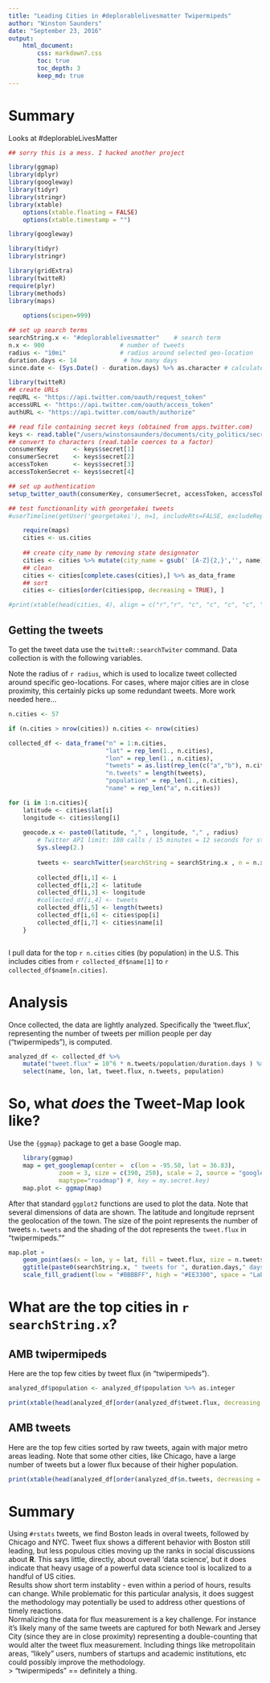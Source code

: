 ```yaml
---
title: "Leading Cities in #deplorablelivesmatter Twipermipeds"
author: "Winston Saunders"
date: "September 23, 2016"
output: 
    html_document:
        css: markdown7.css
        toc: true
        toc_depth: 3
        keep_md: true
---
```


# Summary

Looks at #deplorableLivesMatter




```r
## sorry this is a mess. I hacked another project

library(ggmap)
library(dplyr)
library(googleway)
library(tidyr)
library(stringr)
library(xtable)
    options(xtable.floating = FALSE)
    options(xtable.timestamp = "")

library(googleway)

library(tidyr)
library(stringr)

library(gridExtra)
library(twitteR)
require(plyr)
library(methods)
library(maps)
    
    options(scipen=999)
```

```r

## set up search terms
searchString.x <- "#deplorablelivesmatter"    # search term
n.x <- 900                     # number of tweets
radius <- "10mi"               # radius around selected geo-location
duration.days <- 14             # how many days
since.date <- (Sys.Date() - duration.days) %>% as.character # calculated starting date

```

```r
library(twitteR)
## create URLs
reqURL <- "https://api.twitter.com/oauth/request_token"
accessURL <- "https://api.twitter.com/oauth/access_token"
authURL <- "https://api.twitter.com/oauth/authorize"

## read file containing secret keys (obtained from apps.twitter.com)
keys <- read.table("/users/winstonsaunders/documents/city_politics/secret_t.key.txt", stringsAsFactors = FALSE, col.names = "secret" )
## convert to characters (read.table coerces to a factor)
consumerKey       <- keys$secret[1] 
consumerSecret    <- keys$secret[2] 
accessToken       <- keys$secret[3] 
accessTokenSecret <- keys$secret[4] 

## set up authentication
setup_twitter_oauth(consumerKey, consumerSecret, accessToken, accessTokenSecret)
```



```r
## test functionanlity with georgetakei tweets
#userTimeline(getUser('georgetakei'), n=1, includeRts=FALSE, excludeReplies=FALSE)[[1]]
```

 

```r

    require(maps)
    cities <- us.cities
    
    ## create city_name by removing state designnator
    cities <- cities %>% mutate(city_name = gsub(' [A-Z]{2,}','', name))
    ## clean
    cities <- cities[complete.cases(cities),] %>% as_data_frame
    ## sort
    cities <- cities[order(cities$pop, decreasing = TRUE), ]

```
 


```r
#print(xtable(head(cities, 4), align = c("r","r", "c", "c", "c", "c", "c", "c")), type="html", include.rownames=FALSE, include.colnames = TRUE)
```



## Getting the tweets

To get the tweet data use the `twitteR::searchTwiter` command. 
Data collection is with the following variables. 



Note the radius of `r radius`, which is used to localize tweet collected around specific geo-locations.  For cases, where major cities are in close proximity, this certainly picks up some redundant tweets. More work needed here...


```r
n.cities <- 57

if (n.cities > nrow(cities)) n.cities <- nrow(cities)

collected_df <- data_frame("n" = 1:n.cities, 
                           "lat" = rep_len(1., n.cities),
                           "lon" = rep_len(1., n.cities),
                           "tweets" = as.list(rep_len(c("a","b"), n.cities)),
                           "n.tweets" = length(tweets),
                           "population" = rep_len(1., n.cities),
                           "name" = rep_len("a", n.cities))

for (i in 1:n.cities){
    latitude <- cities$lat[i]
    longitude <- cities$long[i]
    
    geocode.x <- paste0(latitude, "," , longitude, "," , radius)
        # Twitter API limit: 180 calls / 15 minutes = 12 seconds for steady state
        Sys.sleep(2.)    
        
        tweets <- searchTwitter(searchString = searchString.x , n = n.x , geocode = geocode.x, since = since.date)
        
        collected_df[i,1] <- i
        collected_df[i,2] <- latitude
        collected_df[i,3] <- longitude
        #collected_df[i,4] <- tweets
        collected_df[i,5] <- length(tweets)
        collected_df[i,6] <- cities$pop[i]
        collected_df[i,7] <- cities$name[i]
    }



```

I pull data for the top `r n.cities` cities (by population) in the U.S. This includes cities from `r collected_df$name[1]` to `r collected_df$name[n.cities]`.

# Analysis

Once collected, the data are lightly analyzed. Specifically the 'tweet.flux', representing the number of tweets per million people per day ("twipermipeds"), is computed.

```r

analyzed_df <- collected_df %>% 
    mutate("tweet.flux" = 10^6 * n.tweets/population/duration.days ) %>% 
    select(name, lon, lat, tweet.flux, n.tweets, population)
```


# So, what _does_ the Tweet-Map look like?

Use the `{ggmap}` package to get a base Google map.

```r
    library(ggmap)
    map = get_googlemap(center =  c(lon = -95.58, lat = 36.83), 
              zoom = 3, size = c(390, 250), scale = 2, source = "google",
              maptype="roadmap") #, key = my.secret.key)
    map.plot <- ggmap(map)
```

After that standard `ggplot2` functions are used to plot the data. Note that several dimensions of data are shown. The latitude and longitude reprsent the geolocation of the town. The size of the point represents the number of tweets `n.tweets` and the shading of the dot represents the `tweet.flux` in "twipermipeds.""

```r
map.plot +
    geom_point(aes(x = lon, y = lat, fill = tweet.flux, size = n.tweets), data=analyzed_df, pch=21, color = "#33333399") +
    ggtitle(paste0(searchString.x, " tweets for ", duration.days," days since ", since.date, " within ", radius, " of metro center")) +
    scale_fill_gradient(low = "#BBBBFF", high = "#EE3300", space = "Lab", na.value = "grey50", guide = "colourbar")

```

# What are the top cities in `r searchString.x`?

## AMB twipermipeds

Here are the top few cities by tweet flux (in "twipermipeds").

```r
analyzed_df$population <- analyzed_df$population %>% as.integer

print(xtable(head(analyzed_df[order(analyzed_df$tweet.flux, decreasing = TRUE),c(-2,-3)], min(15, nrow(analyzed_df)))), type="html", include.rownames=FALSE, include.colnames = TRUE)
```

## AMB tweets

Here are the top few cities sorted by raw tweets, again with major metro areas leading. Note that some other cities, like Chicago, have a large number of tweets but a lower flux because of their higher population.

```r
print(xtable(head(analyzed_df[order(analyzed_df$n.tweets, decreasing = TRUE),c(-2,-3)], min(15, nrow(analyzed_df)))), type="html", include.rownames=FALSE, include.colnames = TRUE)
```

# Summary  

Using `#rstats` tweets, we find Boston leads in overal tweets, followed by Chicago and NYC. Tweet flux shows a different behavior with Boston still leading, but less populous cities moving up the ranks in social discussions about __R__. This says little, directly, about overall 'data science', but it does indicate that heavy usage of a powerful data science tool is localized to a handful of US cities.   
Results show short term instablity - even within a period of hours, results can change. While problematic for this particular analysis, it does suggest the methodology may potentially be used to address other questions of timely reactions.      
Normalizing the data for flux measurement is a key challenge. For instance it's likely many of the same tweets are captured for both Newark and Jersey City (since they are in close proximity) representing a double-counting that would alter the tweet flux measurement. Including things like metropolitain areas, "likely" users, numbers of startups and academic institutions, etc could possibly improve the methodology.     
> "twipermipeds" == definitely a thing.    
  




